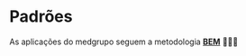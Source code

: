 
<Meta title="General/Padrões" />

# Padrões

As aplicações do medgrupo seguem a metodologia **[BEM](https://en.bem.info/methodology/)** 🚧🚧🚧

